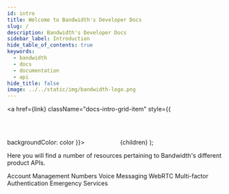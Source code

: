 ```yaml
---
id: intro
title: Welcome to Bandwidth's Developer Docs
slug: /
description: Bandwidth's Developer Docs
sidebar_label: Introduction
hide_table_of_contents: true
keywords:
  - bandwidth
  - docs
  - documentation
  - api
hide_title: false
image: ../../static/img/bandwidth-logo.png
---
```



<a href={link} className="docs-intro-grid-item" style={{
        backgroundColor: color
    }}>
    <Svg width='75px' height='75px' />
    <span className="docs-intro-grid-item-title">{children}</span>
</a>
);

Here you will find a number of resources pertaining to Bandwidth's different product APIs.

<div className="docs-intro-grid">
    <Product color="#079CEE" link="/docs/account" Svg={accountSvg}>Account Management</Product>
    <Product color="#652B51" link="/docs/numbers" Svg={numbersSvg}>Numbers</Product>
    <Product color="#9a59c5" link="/docs/voice" Svg={voiceSvg}>Voice</Product>
    <Product color="#00bf8c" link="/docs/messaging" Svg={messagingSvg}>Messaging</Product>
    <Product color="#079CEE" link="/docs/webrtc" Svg={webRtcSvg}>WebRTC</Product>
    <Product color="#079CEE" link="/docs/mfa" Svg={mfaSvg}>Multi-factor Authentication</Product>
    <Product color="#ff6f47" link="/docs/emergency" Svg={emergencySvg}>Emergency Services</Product>
</div>
